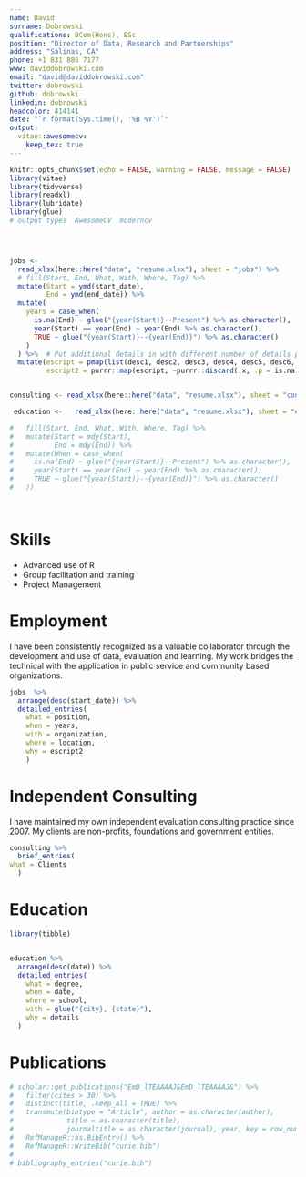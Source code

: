 ```yaml
---
name: David 
surname: Dobrowski
qualifications: BCom(Hons), BSc
position: "Director of Data, Research and Partnerships"
address: "Salinas, CA"
phone: +1 831 886 7177
www: daviddobrowski.com
email: "david@daviddobrowski.com"
twitter: dobrowski
github: dobrowski
linkedin: dobrowski
headcolor: 414141
date: "`r format(Sys.time(), '%B %Y')`"
output: 
  vitae::awesomecv:
    keep_tex: true
---
```


```r
knitr::opts_chunk$set(echo = FALSE, warning = FALSE, message = FALSE)
library(vitae)
library(tidyverse)
library(readxl)
library(lubridate)
library(glue)
# output types  AwesomeCV  moderncv  




jobs <-
  read_xlsx(here::here("data", "resume.xlsx"), sheet = "jobs") %>%
  # fill(Start, End, What, With, Where, Tag) %>%
  mutate(Start = ymd(start_date),
         End = ymd(end_date)) %>%
  mutate(
    years = case_when(
      is.na(End) ~ glue("{year(Start)}--Present") %>% as.character(),
      year(Start) == year(End) ~ year(End) %>% as.character(),
      TRUE ~ glue("{year(Start)}--{year(End)}") %>% as.character()
    )
  ) %>%  # Put additional details in with different number of details per job
  mutate(escript = pmap(list(desc1, desc2, desc3, desc4, desc5, desc6, desc7, desc8, desc9, desc10, desc11, desc12, desc13, desc14), c) ,
         escript2 = purrr::map(escript, ~purrr::discard(.x, .p = is.na)))


consulting <- read_xlsx(here::here("data", "resume.xlsx"), sheet = "consulting")

 education <-   read_xlsx(here::here("data", "resume.xlsx"), sheet = "education") # %>%

#   fill(Start, End, What, With, Where, Tag) %>%  
#   mutate(Start = mdy(Start),
#          End = mdy(End)) %>% 
#   mutate(When = case_when(
#     is.na(End) ~ glue("{year(Start)}--Present") %>% as.character(),
#     year(Start) == year(End) ~ year(End) %>% as.character(),
#     TRUE ~ glue("{year(Start)}--{year(End)}") %>% as.character()
#   ))




```

# Skills

 * Advanced use of R
 * Group facilitation and training 
 * Project Management


# Employment


\footnotesize
I have been consistently recognized as a valuable collaborator through the development and use of data, evaluation and learning. My work bridges the technical with the application in public service and community based organizations.


```r

jobs  %>%
  arrange(desc(start_date)) %>%
  detailed_entries(
    what = position,
    when = years,
    with = organization,
    where = location,
    why = escript2
    )

```

# Independent Consulting


\footnotesize
I have maintained my own independent evaluation consulting practice since 2007.  My clients are non-profits, foundations and government entities. 

```r

consulting %>%
  brief_entries(
what = Clients
  )
```


# Education

```r
library(tibble)


education %>%
  arrange(desc(date)) %>%
  detailed_entries(
    what = degree,
    when = date,
    where = school,
    with = glue("{city}, {state}"),
    why = details
  )

```



# Publications

```r
# scholar::get_publications("EmD_lTEAAAAJ&EmD_lTEAAAAJ&") %>% 
#   filter(cites > 30) %>% 
#   distinct(title, .keep_all = TRUE) %>%
#   transmute(bibtype = "Article", author = as.character(author),
#             title = as.character(title),
#             journaltitle = as.character(journal), year, key = row_number()) %>% 
#   RefManageR::as.BibEntry() %>% 
#   RefManageR::WriteBib("curie.bib")
# 
# bibliography_entries("curie.bib")
```

